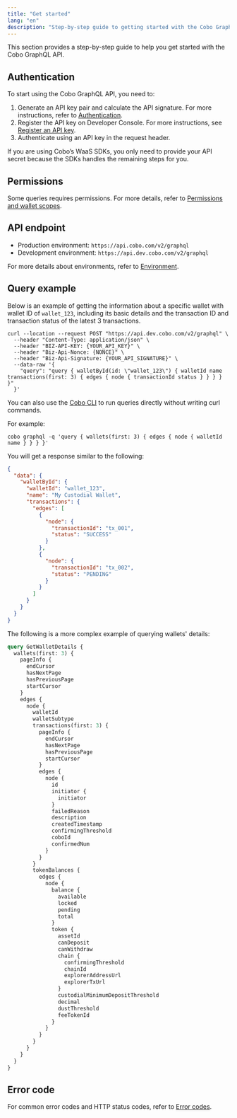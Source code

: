 ```yaml
---
title: "Get started"
lang: "en"
description: "Step-by-step guide to getting started with the Cobo GraphQL API, including authentication and permissions."
---
```


This section provides a step-by-step guide to help you get started with the Cobo GraphQL API.

## Authentication

To start using the Cobo GraphQL API, you need to:

1. Generate an API key pair and calculate the API signature. For more instructions, refer to [Authentication](/v2/guides/overview/cobo-auth).
2. Register the API key on Developer Console. For more instructions, see [Register an API key](https://manuals.cobo.com/en/portal/developer-console/create-api-key).
3. Authenticate using an API key in the request header.

<Note>If you are using Cobo’s WaaS SDKs, you only need to provide your API secret because the SDKs handles the remaining steps for you.</Note>

## Permissions

Some queries requires permissions. For more details, refer to [Permissions and wallet scopes](/v2/guides/overview/permissions-and-scopes).

## API endpoint

- Production environment: `https://api.cobo.com/v2/graphql`
- Development environment: `https://api.dev.cobo.com/v2/graphql`

For more details about environments, refer to [Environment](/v2/guides/overview/environments).

## Query example

Below is an example of getting the information about a specific wallet with wallet ID of `wallet_123`, including its basic details and the transaction ID and transaction status of the latest 3 transactions.

```curl
curl --location --request POST "https://api.dev.cobo.com/v2/graphql" \
  --header "Content-Type: application/json" \
  --header "BIZ-API-KEY: {YOUR_API_KEY}" \
  --header "Biz-Api-Nonce: {NONCE}" \
  --header "Biz-Api-Signature: {YOUR_API_SIGNATURE}" \
  --data-raw '{
    "query": "query { walletById(id: \"wallet_123\") { walletId name transactions(first: 3) { edges { node { transactionId status } } } } }"
  }'
```  

You can also use the [Cobo CLI](/v2/developer-tools/cobo-cli/graphql-queries) to run queries directly without writing curl commands.

For example:

```shell
cobo graphql -q 'query { wallets(first: 3) { edges { node { walletId name } } } }'
```

You will get a response similar to the following:

```json
{
  "data": {
    "walletById": {
      "walletId": "wallet_123",
      "name": "My Custodial Wallet",
      "transactions": {
        "edges": [
          {
            "node": {
              "transactionId": "tx_001",
              "status": "SUCCESS"
            }
          },
          {
            "node": {
              "transactionId": "tx_002",
              "status": "PENDING"
            }
          }
        ]
      }
    }
  }
}
```  

The following is a more complex example of querying wallets' details:

```graphql
query GetWalletDetails {
  wallets(first: 3) {
    pageInfo {
      endCursor
      hasNextPage
      hasPreviousPage
      startCursor
    }
    edges {
      node {
        walletId
        walletSubtype
        transactions(first: 3) {
          pageInfo {
            endCursor
            hasNextPage
            hasPreviousPage
            startCursor
          }
          edges {
            node {
              id
              initiator {
                initiator
              }
              failedReason
              description
              createdTimestamp
              confirmingThreshold
              coboId
              confirmedNum
            }
          }
        }
        tokenBalances {
          edges {
            node {
              balance {
                available
                locked
                pending
                total
              }
              token {
                assetId
                canDeposit
                canWithdraw
                chain {
                  confirmingThreshold
                  chainId
                  explorerAddressUrl
                  explorerTxUrl
                }
                custodialMinimumDepositThreshold
                decimal
                dustThreshold
                feeTokenId
              }
            }
          }
        }
      }
    }
  }
}

```

## Error code

For common error codes and HTTP status codes, refer to [Error codes](/v2/api-references/error-codes).